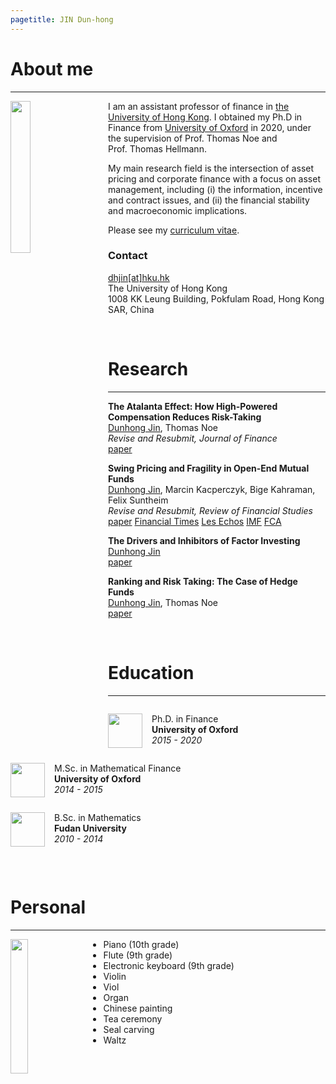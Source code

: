 ```yaml
---
pagetitle: JIN Dun-hong
---
```

<link rel="stylesheet" href="styles.css" type="text/css">
<link rel="stylesheet" href="https://cdnjs.cloudflare.com/ajax/libs/font-awesome/5.14.0/css/all.min.css">


# About me
<hr style="margin-top:0px; border-width: 1px">


<div>
<img src="files/image/profile.jpg" style="width:25%; margin-right: 30px" align="left">

I am an assistant professor of finance in [the University of Hong Kong](https://www.fbe.hku.hk/). I obtained my Ph.D in Finance from [University of Oxford](https://www.sbs.ox.ac.uk/) in 2020, under the supervision of Prof. Thomas Noe and Prof. Thomas Hellmann.

My main research field is the intersection of asset pricing and corporate finance with a focus on asset management, including (i) the information, incentive and contract issues, and (ii) the financial stability and macroeconomic implications.


Please see my [curriculum vitae](files/cv.pdf).


### Contact
<span>
<i class="fa fa-envelope"></i> [dhjin[at]hku.hk](mailto:dhjin\@hku.hk)
</span><br>
<span>
<i class="fa fa-university"></i> The University of Hong Kong
</span><br>
<span>
<i class="fa fa-map-marked-alt"></i> 1008 KK Leung Building, Pokfulam Road, Hong Kong SAR, China
</span><br>
</div>

<br>


# Research
<hr style="margin-top:0px; border-width: 1px">

<div>
<span>
**The Atalanta Effect: How High-Powered Compensation Reduces Risk-Taking**
</span><br>
<span>
<u>Dunhong Jin</u>, Thomas Noe
</span><br>
<span>
*Revise and Resubmit, Journal of Finance*
</span><br>
<span>
[<i class="fa fa-file-pdf"></i> paper](files/paper/DynamicContest.pdf)
</span><br>
</p>
</div>



<div>
<span>
**Swing Pricing and Fragility in Open-End Mutual Funds**
</span><br>
<span>
<u>Dunhong Jin</u>, Marcin Kacperczyk, Bige Kahraman, Felix Suntheim
</span><br>
<span>
*Revise and Resubmit, Review of Financial Studies*
</span><br>
<span>
[<i class="fa fa-file-pdf"></i> paper](files/paper/SwingPricing.pdf)
[<i class="fa fa-link"></i> Financial Times](https://www.ft.com/content/6eecb9f0-8200-11e9-9935-ad75bb96c849)
[<i class="fa fa-link"></i> Les Echos](https://www.lesechos.fr/finance-marches/gestion-actifs/comment-h2o-fait-face-aux-sorties-sur-ses-fonds-1031951)
[<i class="fa fa-link"></i> IMF](https://www.imf.org/en/Publications/WP/Issues/2019/11/01/Swing-Pricing-and-Fragility-in-Open-end-Mutual-Funds-48729)
[<i class="fa fa-link"></i> FCA](https://www.fca.org.uk/insight/swing-or-not-swing-alternative-pricing-rules-and-financial-stability)
</span><br>
</p>
</div>

   
    
<div>
<span>
**The Drivers and Inhibitors of Factor Investing**
</span><br>
<span>
<u>Dunhong Jin</u>
</span><br>
<span>
[<i class="fa fa-file-pdf"></i> paper](files/paper/FactorInvesting.pdf)
</span><br>
</p>
</div>



<div>
<span>
**Ranking and Risk Taking: The Case of Hedge Funds**
</span><br>
<span>
<u>Dunhong Jin</u>, Thomas Noe
</span><br>
<span>
[<i class="fa fa-file-pdf"></i> paper](files/paper/RankingHedgeFunds.pdf)
</span><br>
</p>
</div>
<br>

# Education
<hr style="margin-top:0px; border-width: 1px">

<div class="column">
<p>
<img src="files/image/ox_logo.png" style="width:55px; margin-right:15px" align="left">
<span>
Ph.D. in Finance
</span><br>
<span class="ban2">
**University of Oxford**
</span><br>
<span>
*2015 - 2020*
</span> 
</p>
</div>


<div class="column">
<p>
<img src="files/image/ox_logo.png" style="width:55px; margin-right:15px" align="left">
<span>
M.Sc. in Mathematical Finance
</span><br>
<span class="ban2">
**University of Oxford**
</span><br>
<span>
*2014 - 2015*
</span> 
</p>
</div>



<div class="column">
<p>
<img src="files/image/fdu_logo.png" style="width:55px; margin-right:15px" align="left">
<span>
B.Sc. in Mathematics
</span><br>
<span class="ban2">
**Fudan University**
</span><br>
<span>
*2010 - 2014*
</span> 
</p>
</div>
<br>



# Personal
<hr style="margin-top:0px; border-width: 1px">

<div>
<img src="files/image/interests.jpg" style="width:23.5%; margin-right: 30px" align="left">

- Piano (10th grade)
- Flute (9th grade)
- Electronic keyboard (9th grade)
- Violin
- Viol
- Organ
- Chinese painting
- Tea ceremony
- Seal carving
- Waltz 
</div>



